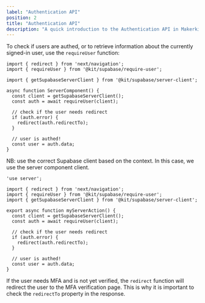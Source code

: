```yaml
---
label: "Authentication API"
position: 2
title: "Authentication API"
description: "A quick introduction to the Authentication API in Makerkit"
---
```


To check if users are authed, or to retrieve information about the currently signed-in user, use the `requireUser` function:

```tsx
import { redirect } from 'next/navigation';
import { requireUser } from '@kit/supabase/require-user';

import { getSupabaseServerClient } from '@kit/supabase/server-client';

async function ServerComponent() {
  const client = getSupabaseServerClient();
  const auth = await requireUser(client);

  // check if the user needs redirect
  if (auth.error) {
    redirect(auth.redirectTo);
  }

  // user is authed!
  const user = auth.data;
}
```

NB: use the correct Supabase client based on the context. In this case, we use the server component client.

```tsx
'use server';

import { redirect } from 'next/navigation';
import { requireUser } from '@kit/supabase/require-user';
import { getSupabaseServerClient } from '@kit/supabase/server-client';

export async function myServerAction() {
  const client = getSupabaseServerClient();
  const auth = await requireUser(client);

  // check if the user needs redirect
  if (auth.error) {
    redirect(auth.redirectTo);
  }

  // user is authed!
  const user = auth.data;
}
```

If the user needs MFA and is not yet verified, the `redirect` function will redirect the user to the MFA verification page. This is why it is important to check the `redirectTo` property in the response.
